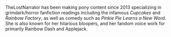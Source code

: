 TheLostNarrator has been making pony content since 2013 specializing in grimdark/horror fanfiction readings including the infamous _Cupcakes_ and _Rainbow Factory_, as well as comedy such as _Pinkie Pie Learns a New Word_. She is also known for her hilarious bloopers, and her fandom voice work for primarily Rainbow Dash and Applejack.
